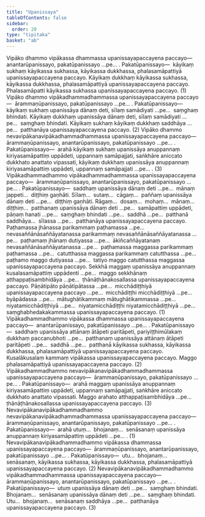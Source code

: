 ```yaml
---
title: "Upanissaya"
tableOfContents: false
sidebar:
  order: 20
type: "tipitaka"
basket: "ab"
---
```



<DynamicBreadcrumb />

<Division number="102">

<Paragraph number="2329">
Vipāko dhammo vipākassa dhammassa upanissayapaccayena paccayo—  anantarūpanissayo, pakatūpanissayo …pe… .
</Paragraph>

<Paragraph number="2330">
<Emphasis>Pakatūpanissayo</Emphasis>—  kāyikaṃ sukhaṃ kāyikassa sukhassa, kāyikassa dukkhassa, phalasamāpattiyā upanissayapaccayena paccayo. Kāyikaṃ dukkhaṃ kāyikassa sukhassa, kāyikassa dukkhassa, phalasamāpattiyā upanissayapaccayena paccayo. Phalasamāpatti kāyikassa sukhassa upanissayapaccayena paccayo. (1)
</Paragraph>

<Paragraph number="2331">
Vipāko dhammo vipākadhammadhammassa upanissayapaccayena paccayo—  ārammaṇūpanissayo, pakatūpanissayo …pe… .
</Paragraph>

<Paragraph number="2332">
<Emphasis>Pakatūpanissayo</Emphasis>—  kāyikaṃ sukhaṃ upanissāya dānaṃ deti, sīlaṃ samādiyati …pe…  saṃghaṃ bhindati. Kāyikaṃ dukkhaṃ upanissāya dānaṃ deti, sīlaṃ samādiyati …pe…  saṃghaṃ bhindati. Kāyikaṃ sukhaṃ kāyikaṃ dukkhaṃ saddhāya …pe…  patthanāya upanissayapaccayena paccayo. (2)
</Paragraph>

<Paragraph number="2333">
Vipāko dhammo nevavipākanavipākadhammadhammassa upanissayapaccayena paccayo—  ārammaṇūpanissayo, anantarūpanissayo, pakatūpanissayo …pe… .
</Paragraph>

<Paragraph number="2334">
<Emphasis>Pakatūpanissayo</Emphasis>—  arahā kāyikaṃ sukhaṃ upanissāya anuppannaṃ kiriyasamāpattiṃ uppādeti, uppannaṃ samāpajjati, saṅkhāre aniccato dukkhato anattato vipassati, kāyikaṃ dukkhaṃ upanissāya anuppannaṃ kiriyasamāpattiṃ uppādeti, uppannaṃ samāpajjati …pe… . (3)
</Paragraph>

</Division>
<Division number="103">

<Paragraph number="2335">
Vipākadhammadhammo vipākadhammadhammassa upanissayapaccayena paccayo—  ārammaṇūpanissayo, anantarūpanissayo, pakatūpanissayo …pe… .
</Paragraph>

<Paragraph number="2336">
<Emphasis>Pakatūpanissayo</Emphasis>—  saddhaṃ upanissāya dānaṃ deti …pe…  mānaṃ jappeti…  diṭṭhiṃ gaṇhāti. Sīlaṃ…  sutaṃ…  cāgaṃ…  paññaṃ upanissāya dānaṃ deti …pe…  diṭṭhiṃ gaṇhāti. Rāgaṃ…  dosaṃ…  mohaṃ…  mānaṃ…  diṭṭhiṃ…  patthanaṃ upanissāya dānaṃ deti …pe…  samāpattiṃ uppādeti, pāṇaṃ hanati …pe…  saṃghaṃ bhindati …pe…  saddhā …pe…  patthanā saddhāya…  sīlassa …pe…  patthanāya upanissayapaccayena paccayo. Paṭhamassa jhānassa parikammaṃ paṭhamassa …pe…  nevasaññānāsaññāyatanassa parikammaṃ nevasaññānāsaññāyatanassa …pe…  paṭhamaṃ jhānaṃ dutiyassa …pe…  ākiñcaññāyatanaṃ nevasaññānāsaññāyatanassa …pe…  paṭhamassa maggassa parikammaṃ paṭhamassa …pe…  catutthassa maggassa parikammaṃ catutthassa …pe…  paṭhamo maggo dutiyassa …pe…  tatiyo maggo catutthassa maggassa upanissayapaccayena paccayo. Sekkhā maggaṃ upanissāya anuppannaṃ kusalasamāpattiṃ uppādenti …pe…  maggo sekkhānaṃ atthappaṭisambhidāya …pe…  ṭhānāṭhānakosallassa upanissayapaccayena paccayo. Pāṇātipāto pāṇātipātassa …pe…  micchādiṭṭhiyā upanissayapaccayena paccayo …pe…  micchādiṭṭhi micchādiṭṭhiyā …pe…  byāpādassa …pe…  mātughātikammaṃ mātughātikammassa …pe…  niyatamicchādiṭṭhiyā …pe…  niyatamicchādiṭṭhi niyatamicchādiṭṭhiyā …pe…  saṃghabhedakakammassa upanissayapaccayena paccayo. (1)
</Paragraph>

<Paragraph number="2337">
Vipākadhammadhammo vipākassa dhammassa upanissayapaccayena paccayo—  anantarūpanissayo, pakatūpanissayo …pe… .
</Paragraph>

<Paragraph number="2338">
<Emphasis>Pakatūpanissayo</Emphasis>—  saddhaṃ upanissāya attānaṃ ātāpeti paritāpeti, pariyiṭṭhimūlakaṃ dukkhaṃ paccanubhoti …pe…  patthanaṃ upanissāya attānaṃ ātāpeti paritāpeti …pe…  saddhā …pe…  patthanā kāyikassa sukhassa, kāyikassa dukkhassa, phalasamāpattiyā upanissayapaccayena paccayo. Kusalākusalaṃ kammaṃ vipākassa upanissayapaccayena paccayo. Maggo phalasamāpattiyā upanissayapaccayena paccayo. (2)
</Paragraph>

<Paragraph number="2339">
Vipākadhammadhammo nevavipākanavipākadhammadhammassa upanissayapaccayena paccayo—  ārammaṇūpanissayo, pakatūpanissayo …pe… .
</Paragraph>

<Paragraph number="2340">
<Emphasis>Pakatūpanissayo</Emphasis>—  arahā maggaṃ upanissāya anuppannaṃ kiriyasamāpattiṃ uppādeti, uppannaṃ samāpajjati, saṅkhāre aniccato dukkhato anattato vipassati. Maggo arahato atthappaṭisambhidāya …pe…  ṭhānāṭhānakosallassa upanissayapaccayena paccayo. (3)
</Paragraph>

</Division>
<Division number="104">

<Paragraph number="2341">
Nevavipākanavipākadhammadhammo nevavipākanavipākadhammadhammassa upanissayapaccayena paccayo—  ārammaṇūpanissayo, anantarūpanissayo, pakatūpanissayo …pe… .
</Paragraph>

<Paragraph number="2342">
<Emphasis>Pakatūpanissayo</Emphasis>—  arahā utuṃ…  bhojanaṃ…  senāsanaṃ upanissāya anuppannaṃ kiriyasamāpattiṃ uppādeti …pe… . (1)
</Paragraph>

<Paragraph number="2343">
Nevavipākanavipākadhammadhammo vipākassa dhammassa upanissayapaccayena paccayo—  ārammaṇūpanissayo, anantarūpanissayo, pakatūpanissayo …pe… .
</Paragraph>

<Paragraph number="2344">
<Emphasis>Pakatūpanissayo</Emphasis>—  utu…  bhojanaṃ…  senāsanaṃ, kāyikassa sukhassa, kāyikassa dukkhassa, phalasamāpattiyā upanissayapaccayena paccayo. (2)
</Paragraph>

<Paragraph number="2345">
Nevavipākanavipākadhammadhammo vipākadhammadhammassa upanissayapaccayena paccayo—  ārammaṇūpanissayo, anantarūpanissayo, pakatūpanissayo …pe… .
</Paragraph>

<Paragraph number="2346">
<Emphasis>Pakatūpanissayo</Emphasis>—  utuṃ upanissāya dānaṃ deti …pe…  saṃghaṃ bhindati. Bhojanaṃ…  senāsanaṃ upanissāya dānaṃ deti …pe…  saṃghaṃ bhindati. Utu…  bhojanaṃ…  senāsanaṃ saddhāya …pe…  patthanāya upanissayapaccayena paccayo. (3)
</Paragraph>
</Division>